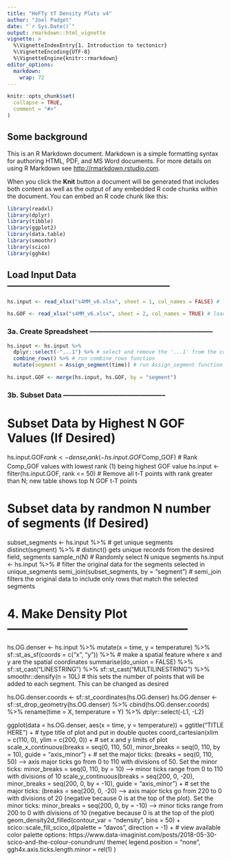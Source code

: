 ```yaml
---
title: "HeFTy tT Density Plots v4"
author: "Joel Padget"
date: "`r Sys.Date()`"
output: rmarkdown::html_vignette
vignette: >
  %\VignetteIndexEntry{1. Introduction to tectonicr}
  %\VignetteEncoding{UTF-8}
  %\VignetteEngine{knitr::rmarkdown}
editor_options: 
  markdown: 
    wrap: 72
---
```


```r
knitr::opts_chunk$set(
  collapse = TRUE,
  comment = "#>"
)
```

## Some background

This is an R Markdown document. Markdown is a simple formatting syntax for authoring HTML, PDF, and MS Word documents. For more details on using R Markdown see <http://rmarkdown.rstudio.com>.

When you click the **Knit** button a document will be generated that includes both content as well as the output of any embedded R code chunks within the document. You can embed an R code chunk like this:

```r
library(readxl)
library(dplyr)
library(tibble)
library(ggplot2)
library(data.table)
library(smoothr)
library(scico)
library(ggh4x)
```

## Load Input Data ------------------------------------------------------

```r
hs.input <- read_xlsx("s4MM_v6.xlsx", sheet = 1, col_names = FALSE) # load t-T data

hs.GOF <- read_xlsx("s4MM_v6.xlsx", sheet = 2, col_names = TRUE) # load GOF sheet
```

### 3a. Create Spreadsheet -----------------------------------------------------

```r

hs.input <- hs.input %>%
  dplyr::select(-"...1") %>% # select and remove the '...1' from the column names
  combine_rows() %>% # run combine_rows function
  mutate(segment = Assign_segment(time)) # run Assign_segment function on the time column of hs.input; then mutate function takes output of assign_segment

hs.input.GOF <- merge(hs.input, hs.GOF, by = "segment")
```

### 3b. Subset Data  --------------------------------------------

# Subset Data by Highest N GOF Values (If Desired)

hs.input.GOF$rank <- dense_rank(-hs.input.GOF$Comp_GOF) # Rank Comp_GOF values with lowest rank (1) being highest GOF value
hs.input <- filter(hs.input.GOF, rank <= 50) # Remove all t-T points with rank greater than N; new table shows top N GOF t-T points

# Subset data by randmon N number of segments (If Desired)

subset_segments <- hs.input %>% # get unique segments
  distinct(segment) %>% # distinct() gets unique records from the desired field, segments
  sample_n(N) # Randomly select N unique segments
hs.input <- hs.input %>% # filter the original data for the segments selected in unique_segments
  semi_join(subset_segments, by = "segment") # semi_join filters the original data to include only rows that match the selected segments


# 4. Make Density Plot ---------------------------------------------

hs.OG.denser <- hs.input %>%
  mutate(x = time, y = temperature) %>%
  sf::st_as_sf(coords = c("x", "y")) %>% # make a spatial feature where x and y are the spatial coordinates
  summarise(do_union = FALSE) %>%
  sf::st_cast("LINESTRING") %>%
  sf::st_cast("MULTILINESTRING") %>%
  smoothr::densify(n = 10L) # this sets the number of points that will be added to each segment. This can be changed as desired

hs.OG.denser.coords <- sf::st_coordinates(hs.OG.denser)
hs.OG.denser <- sf::st_drop_geometry(hs.OG.denser) %>%
  cbind(hs.OG.denser.coords) %>%
  rename(time = X, temperature = Y) %>%
  dplyr::select(-L1, -L2)

ggplot(data = hs.OG.denser, aes(x = time, y = temperature)) +
  ggtitle("TITLE HERE") + # type title of plot and put in double quotes
  coord_cartesian(xlim = c(110, 0), ylim = c(200, 0)) + # set x and y limits of plot
  scale_x_continuous(breaks = seq(0, 110, 50), minor_breaks = seq(0, 110, by = 10), guide = "axis_minor") + # set the major ticks: (breaks = seq(0, 110, 50) --> axis major ticks go from 0 to 110 with divisions of 50. Set the minor ticks: minor_breaks = seq(0, 110, by = 10) --> minor ticks range from 0 to 110 with divisions of 10
  scale_y_continuous(breaks = seq(200, 0, -20), minor_breaks = seq(200, 0, by = -10), guide = "axis_minor") + # set the major ticks: (breaks = seq(200, 0, -20) --> axis major ticks go from 220 to 0 with divisions of 20 (negative because 0 is at the top of the plot). Set the minor ticks: minor_breaks = seq(200, 0, by = -10) --> minor ticks range from 200 to 0 with divisions of 10 (negative because 0 is at the top of the plot)
  geom_density2d_filled(contour_var = "ndensity", bins = 50) +
  scico::scale_fill_scico_d(palette = "davos", direction = -1) + # view available color palette options: https://www.data-imaginist.com/posts/2018-05-30-scico-and-the-colour-conundrum/
  theme(
    legend.position = "none",
    ggh4x.axis.ticks.length.minor = rel(1)
  )
